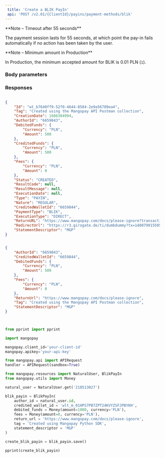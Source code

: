 ```yaml
---  
 title: 'Create a BLIK PayIn'  
 api: 'POST /v2.01/{ClientId}/payins/payment-methods/blik'  
---  
```


  

<Note>  
**Note – Timeout after 55 seconds** 
  
The payment session lasts for 55 seconds, at which point the pay-in fails automatically if no action has been taken by the user.  
</Note>  

<Note>  
**Note – Minimum amount in Production** 
  
In Production, the minimum accepted amount for BLIK is 0.01 PLN (`1`).  
</Note>  

### Body parameters  

<AuthorId />  

<Tag />  

<CreditedWalletId />  

<DebitedFunds4 />  

<Fees3 />  

<ReturnURL />  

<StatementDescriptor />  

<ProfilingAttemptReference />  

### Responses  

<AccordionGroup><Accordion title="200 Created">  

<IdResponse />  

<TagResponse />  

<CreationDateResponse />  

<AuthorIdResponse />  

<DebitedFunds4Response />  

<CreditedFunds4Response />  

<Fees3Response />  

<Status2Response />  

<ResultCodeResponse />  

<ResultMessageResponse />  

<ExecutionDateResponse />  

<TypeResponse />  

<NatureResponse />  

<CreditedWalletIdResponse />  

<PaymentType3Response />  

<ExecutionTypeResponse />  

<ReturnURLResponse />  

<RedirectURLResponse />  

<StatementDescriptorResponse /></Accordion></AccordionGroup>  

<ResponseExample>  

```json 200 Created  

{
    "Id": "wt_b7640ff9-52f0-4644-8584-2e9a56789ea4",
    "Tag": "Created using the Mangopay API Postman collection",
    "CreationDate": 1686304994,
    "AuthorId": "6659843",
    "DebitedFunds": {
        "Currency": "PLN",
        "Amount": 500
    },
    "CreditedFunds": {
        "Currency": "PLN",
        "Amount": 500
    },
    "Fees": {
        "Currency": "PLN",
        "Amount": 0
    },
    "Status": "CREATED",
    "ResultCode": null,
    "ResultMessage": null,
    "ExecutionDate": null,
    "Type": "PAYIN",
    "Nature": "REGULAR",
    "CreditedWalletId": "6659844",
    "PaymentType": "BLIK",
    "ExecutionType": "DIRECT",
    "ReturnURL": "https://www.mangopay.com/docs/please-ignore?transactionId=wt_b7640ff9-52f0-4644-8584-2e9a56789ea4",
    "RedirectUrl": "https://r3.girogate.de/ti/dumbdummy?tx=140079915505&rs=lHq9N9ZjKZflFRUlkHFgnmu6xiXDfJFj&cs=2593558777c587470eca7dbf79063dd5ac83fd5157ba2b40b824e1df43905098",
    "StatementDescriptor": "MGP"
}  

 ```  

</ResponseExample>  

<RequestExample>  
  
```json REST  

{
    "AuthorId": "6659843",
    "CreditedWalletId": "6659844",
    "DebitedFunds": {
        "Currency": "PLN",
        "Amount": 500
    },
    "Fees": {
        "Currency": "PLN",
        "Amount": 0
    },
    "ReturnUrl": "https://www.mangopay.com/docs/please-ignore",
    "Tag": "Created using the Mangopay API Postman collection",
    "StatementDescriptor": "MGP"
}
  
```  

  
```python Python  

from pprint import pprint

import mangopay

mangopay.client_id='your-client-id'
mangopay.apikey='your-api-key'

from mangopay.api import APIRequest
handler = APIRequest(sandbox=True)

from mangopay.resources import NaturalUser, BlikPayIn
from mangopay.utils import Money

natural_user = NaturalUser.get('210513027')

blik_payin = BlikPayIn(
    author_id = natural_user.id,
    credited_wallet_id = 'wlt_m_01HPS7PB7ZPT24KVYZSFJPBYKH',
    debited_funds = Money(amount=1000, currency='PLN'),
    fees = Money(amount=0, currency='PLN'),
    return_url = 'https://www.mangopay.com/docs/please-ignore',
    tag = 'Created using Mangopay Python SDK',
    statement_descriptor = 'MGP'
)

create_blik_payin = blik_payin.save()

pprint(create_blik_payin)  
```  

  
</RequestExample>
